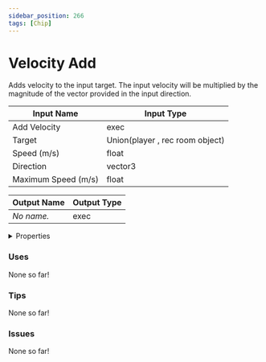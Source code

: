 ```yaml
---
sidebar_position: 266
tags: [Chip]
---
```


# Velocity Add

Adds velocity to the input target. The input velocity will be multiplied by the magnitude of the vector provided in the input direction.




<EsbSvg />

| Input Name | Input Type |
|-----------|-----------|
| Add Velocity | exec |
| Target | Union(player , rec room object) |
| Speed (m/s) | float |
| Direction | vector3 |
| Maximum Speed (m/s) | float |

| Output Name | Output Type |
|-----------|-----------|
| *No name.* | exec |


<details>
  <summary>Properties</summary>
  <div>
    <div>
    <table>
      <thead>
        <tr>
          <th>Is beta required?</th>
          <th>❌</th>
        </tr>
        <tr>
          <th>Is this chip a trolling risk?</th>
          <th>❌</th>
        </tr>
        <tr>
          <th>Chip UUID</th>
          <th>1b5eca75-0e7e-4aff-8adc-c5e043cac29e</th>
        </tr>
      </thead>
    </table>
    </div>
  </div>
</details>

### Uses

None so far!

### Tips

None so far!

### Issues

None so far!